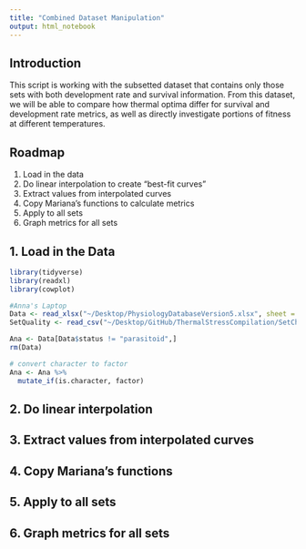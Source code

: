 ```yaml
---
title: "Combined Dataset Manipulation"
output: html_notebook
---
```


## Introduction

This script is working with the subsetted dataset that contains only those sets with both development rate and survival information. From this dataset, we will be able to compare how thermal optima differ for survival and development rate metrics, as well as directly investigate portions of fitness at different temperatures. 

## Roadmap

1. Load in the data 
2. Do linear interpolation to create "best-fit curves"
3. Extract values from interpolated curves
4. Copy Mariana's functions to calculate metrics
5. Apply to all sets
6. Graph metrics for all sets

## 1. Load in the Data

```r
library(tidyverse)
library(readxl)
library(cowplot)
```

```r
#Anna's Laptop
Data <- read_xlsx("~/Desktop/PhysiologyDatabaseVersion5.xlsx", sheet = "T3", na = c("NA", ""))
SetQuality <- read_csv("~/Desktop/GitHub/ThermalStressCompilation/SetCharacterization.csv")
```

```r
Ana <- Data[Data$status != "parasitoid",]
rm(Data)

# convert character to factor
Ana <- Ana %>%
  mutate_if(is.character, factor)
```

## 2. Do linear interpolation

## 3. Extract values from interpolated curves

## 4. Copy Mariana's functions 

## 5. Apply to all sets

## 6. Graph metrics for all sets

